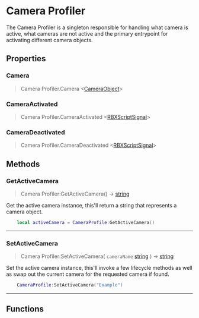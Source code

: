 
# Camera Profiler
The Camera Profiler is a singleton responsible for handling what camera is active, what cameras are not active and the primary entrypoint for activating different camera objects.

## Properties
### Camera
> Camera Profiler.Camera \<[CameraObject](/Packages/CameraProfiler/Camera)>



### CameraActivated
> Camera Profiler.CameraActivated \<[RBXScriptSignal](https://create.roblox.com/docs/en-us/reference/engine/datatypes/RBXScriptSignal)>



### CameraDeactivated
> Camera Profiler.CameraDeactivated \<[RBXScriptSignal](https://create.roblox.com/docs/en-us/reference/engine/datatypes/RBXScriptSignal)>



## Methods
### GetActiveCamera

> Camera Profiler:GetActiveCamera() ->  [string](https://create.roblox.com/docs/en-us/luau/strings) 

Get the active camera instance, this'll return a string that represents a camera object.

```lua
	local activeCamera = CameraProfile:GetActiveCamera()
```

---
### SetActiveCamera

> Camera Profiler:SetActiveCamera( `cameraName` [string](https://create.roblox.com/docs/en-us/luau/strings) ) ->  [string](https://create.roblox.com/docs/en-us/luau/strings) 

Set the active camera instance, this'll invoke a few lifecycle methods as well as swap out the current camera for the requested camera if found.

```lua
	CameraProfile:SetActiveCamera("Example")
```

---
## Functions
